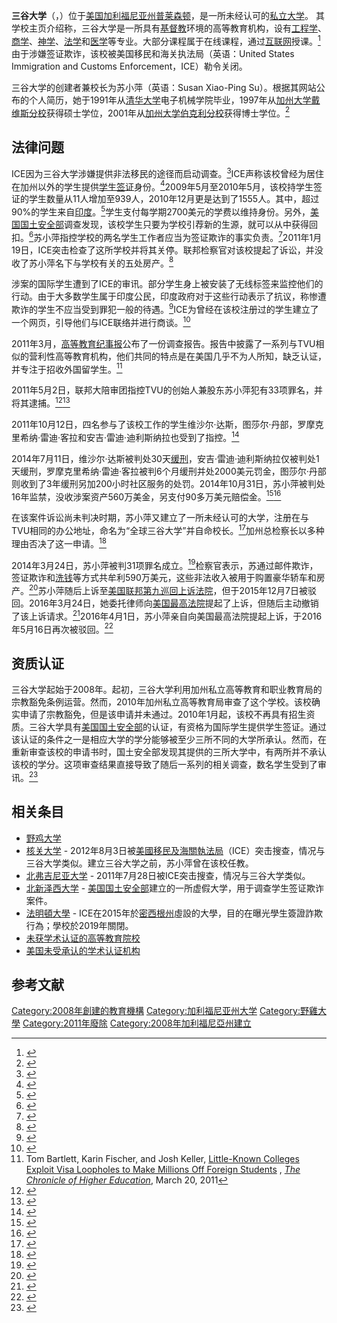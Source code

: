 {{Infobox university
|name        = 三谷大学 <!-- 名稱 -->
|EnglishName = Tri-Valley University <!-- 英文名 -->
|native_name = <!-- 本土名 -->
|image       =<!-- 圖像 -->
|caption     = 三谷大学校徽<!-- 圖像說明 -->
|motto       = <!-- 校訓 -->
|established = 2008年 <!-- 建校 -->
|closed      = 2011年 <!-- 閉校 -->
|re-established = <!-- 復辦 -->
|anniversary = <!-- 校慶日 -->
|type        = <!-- 類型 -->
|president   = 苏小萍 <!-- 校長 -->
|dean        = <!-- 院長 -->
|secretary   = <!-- 書記 -->
|faculty     = <!-- 教師 -->
|staff       = <!-- 職工 -->
|students    = <!-- 學生 -->
|address     = [[美国|美国]][[加利福尼亚州|加利福尼亚州]][[普莱森顿|普莱森顿]] <!-- 位置 -->
|campus      = <!-- 校園環境 -->
|area        = <!-- 面積 -->
|colors      = <!-- 代表色 -->
|affiliations= <!-- 隸屬於 -->
|zip         = <!-- 郵編 -->
|telephone   = <!-- 電話 -->
|nickname    = <!-- 暱稱 -->
|athlete     = <!-- 校隊 -->
|conference  = <!-- 体育联盟 -->
|website     = {{URL|www.trivalleyuniversity.org}}<!-- 網站 -->
|logo        = <!-- 標識 -->
|footnotes   = <!-- 註腳 -->
}}

'''三谷大学'''（{{lang-en|Tri-Valley University}}，{{lang|en|TVU}}）位于[[美国|美国]][[加利福尼亚州|加利福尼亚州]][[普莱森顿|普莱森顿]]，是一所未经认可的[[私立大学|私立大学]]。 其学校主页介绍称，三谷大学是一所具有[[基督教|基督教]]环境的高等教育机构，设有[[工程学|工程学]]、[[商学院|商学]]、[[神学|神学]]、[[法学|法学]]和[[医学|医学]]等专业。大部分课程属于在线课程，通过[[互联网|互联网]]授课。<ref name="autogenerated1">{{Cite web |url=http://trivalleyuniversity.org/message.htm |title=Dr.Susan Xiao-Ping Su Tri-Valley University |accessdate=2016-04-17 |archive-date=2016-03-03 |archive-url=https://web.archive.org/web/20160303223611/http://trivalleyuniversity.org/message.htm |dead-url=no }}</ref>由于涉嫌签证欺诈，该校被美国移民和海关执法局（英语：United States Immigration and Customs Enforcement，ICE）勒令关闭。

三谷大学的创建者兼校长为苏小萍（英语：Susan Xiao-Ping Su）。根据其网站公布的个人简历，她于1991年从[[清华大学|清华大学]]电子机械学院毕业，1997年从[[加州大学戴维斯分校|加州大学戴维斯分校]]获得硕士学位，2001年从[[加州大学伯克利分校|加州大学伯克利分校]]获得博士学位。<ref>{{Cite web |url=http://trivalleyuniversity.org/faculty_member.htm |title=trivalleyuniversity.org-Wayback Machine |accessdate=2011-03-03 |archive-date=2011-03-03 |archive-url=https://web.archive.org/web/20110303141354/http://trivalleyuniversity.org/faculty_member.htm |dead-url=no }}</ref>

== 法律问题 ==
ICE因为三谷大学涉嫌提供非法移民的途径而启动调查。<ref>{{Cite web |url=http://news.yahoo.com/s/ap/ap_on_re_us/us_university_immigration_fraud |title=Feds probe Calif. 'sham university' for visa fraud - Yahoo! |accessdate=2016-04-17 |archive-date=2011-02-11 |archive-url=https://web.archive.org/web/20110211193948/http://news.yahoo.com/s/ap/ap_on_re_us/us_university_immigration_fraud |dead-url=no }}</ref>ICE声称该校曾经为居住在加州以外的学生提供[[F-1签证_(美国)|学生签证]]身份。<ref>{{Cite web |url=http://www.mercurynews.com/top-stories/ci_17151508 |title=Tri-Valley University called 'sham,' accused of immigration fraud |accessdate=2016-04-17 |archive-date=2016-03-03 |archive-url=https://web.archive.org/web/20160303202100/http://www.mercurynews.com/top-stories/ci_17151508 |dead-url=no }}</ref>2009年5月至2010年5月，该校持学生签证的学生数量从11人增加至939人，2010年12月更是达到了1555人。其中，超过90%的学生来自[[印度|印度]]。<ref>{{Cite web|url=http://www.universityworldnews.com/article.php?story=20110204224721427|title=INDIA: Outrage over student treatment in US visa case|date=6 February 2011|publisher=University World News|access-date=2016-04-17|archive-date=2018-12-11|archive-url=https://web.archive.org/web/20181211140018/http://www.universityworldnews.com/article.php?story=20110204224721427|dead-url=no}}</ref>学生支付每学期2700美元的学费以维持身份。另外，[[美国国土安全部|美国国土安全部]]调查发现，该校学生只要为学校引荐新的生源，就可以从中获得回扣。<ref>{{Cite web |url=http://www.educationnewsindia.com/2011/02/sham-university-board-chair-faced.html |title='Sham university' board chair faced allegations before |accessdate=2016-04-17 |archive-date=2011-07-10 |archive-url=https://web.archive.org/web/20110710171640/http://www.educationnewsindia.com/2011/02/sham-university-board-chair-faced.html |dead-url=no }}</ref>苏小萍指控学校的两名学生工作者应当为签证欺诈的事实负责。<ref>{{Cite web |url=http://economictimes.indiatimes.com/news/news-by-industry/services/travel/visa-power/tri-valley-university-blames-indian-origin-staffer-for-immigration-fraud/articleshow/7403972.cms |title=Tri Valley University blames Indian-origin staffer for immigration fraud - The Economic Times |accessdate=2016-04-17 |archive-date=2018-02-18 |archive-url=https://web.archive.org/web/20180218213422/https://economictimes.indiatimes.com/news/news-by-industry/services/travel/visa-power/tri-valley-university-blames-indian-origin-staffer-for-immigration-fraud/articleshow/7403972.cms |dead-url=no }}</ref>2011年1月19日，ICE突击检查了这所学校并将其关停。联邦检察官对该校提起了诉讼，并没收了苏小萍名下与学校有关的五处房产。<ref name="Lawsuit2011">{{Cite web |url=http://archive.recapthelaw.org/cand/236247/ |title=United States of America v. |accessdate=2016-04-17 |archive-date=2014-03-25 |archive-url=https://web.archive.org/web/20140325054121/http://archive.recapthelaw.org/cand/236247/ |dead-url=no }}</ref>

涉案的国际学生遭到了ICE的审讯。部分学生身上被安装了无线标签来监控他们的行动。由于大多数学生属于印度公民，印度政府对于这些行动表示了抗议，称惨遭欺诈的学生不应当受到罪犯一般的待遇。<ref>{{cite web |url=http://www.ibtimes.com/articles/106787/20110131/tri-valley-university-indian-students-us-government-visa-radio-tagging.htm |title=存档副本 |accessdate=2011-02-03 |deadurl=yes |archiveurl=https://web.archive.org/web/20110203055503/http://www.ibtimes.com/articles/106787/20110131/tri-valley-university-indian-students-us-government-visa-radio-tagging.htm |archivedate=2011-02-03 }}</ref>ICE为曾经在该校注册过的学生建立了一个网页，引导他们与ICE联络并进行商谈。<ref>{{Cite web |url=http://www.ice.gov/sevis/tri-valley-110118.htm |title=存档副本 |accessdate=2016-04-17 |archive-date=2012-03-09 |archive-url=https://web.archive.org/web/20120309154237/http://www.ice.gov/sevis/tri-valley-110118.htm |dead-url=no }}</ref>

2011年3月，[[高等教育紀事報|高等教育纪事报]]公布了一份调查报告。报告中披露了一系列与TVU相似的营利性高等教育机构，他们共同的特点是在美国几乎不为人所知，缺乏认证，并专注于招收外国留学生。<ref name="Chronicle2011">Tom Bartlett, Karin Fischer, and Josh Keller, [http://chronicle.com/article/Little-Known-Colleges-Exploit/126822/ Little-Known Colleges Exploit Visa Loopholes to Make Millions Off Foreign Students] {{Wayback|url=http://chronicle.com/article/Little-Known-Colleges-Exploit/126822/ |date=20110724093031 }}, ''[[高等教育紀事報|The Chronicle of Higher Education]]'', March 20, 2011</ref>

2011年5月2日，联邦大陪审团指控TVU的创始人兼股东苏小萍犯有33项罪名，并将其逮捕。<ref>{{Cite web |url=https://www.ice.gov/news/releases/1105/110502oakland.htm |title=ICE Press Release:  Bay Area university president indicted for student visa fraud scheme |accessdate=2016-04-17 |archive-date=2014-07-04 |archive-url=https://web.archive.org/web/20140704091416/http://www.ice.gov/news/releases/1105/110502oakland.htm |dead-url=no }}</ref><ref>{{Cite web |url=http://sanfrancisco.cbslocal.com/2011/05/02/president-of-tri-valley-university-accused-of-fraud/ |title=存档副本 |accessdate=2016-04-17 |archive-date=2016-03-05 |archive-url=https://web.archive.org/web/20160305104330/http://sanfrancisco.cbslocal.com/2011/05/02/president-of-tri-valley-university-accused-of-fraud/ |dead-url=no }}</ref>

2011年10月12日，四名参与了该校工作的学生维沙尔·达斯，图莎尔·丹部，罗摩克里希纳·雷迪·客拉和安吉·雷迪·迪利斯纳拉也受到了指控。<ref>{{Cite web|url=http://www.mercurynews.com/breaking-news/ci_19097034|title=inShare Four more charged in alleged university scam|accessdate=21 March 2013|last=Kazmi|first=Sophia|work=Mercury News|publisher=Contra Costa Times|archive-date=2016-08-19|archive-url=https://web.archive.org/web/20160819034936/http://www.mercurynews.com/breaking-news/ci_19097034|dead-url=no}}</ref>

2014年7月11日，维沙尔·达斯被判处30天[[缓刑|缓刑]]，安吉·雷迪·迪利斯纳拉仅被判处1天缓刑，罗摩克里希纳·雷迪·客拉被判6个月缓刑并处2000美元罚金，图莎尔·丹部则收到了3年缓刑另加200小时社区服务的处罚。2014年10月31日，苏小萍被判处16年监禁，没收涉案资产560万美金，另支付90多万美元赔偿金。<ref>{{Cite web|url=http://www.pressdemocrat.com/news/3062846-181/operator-of-fake-bay-area|title=Operator of fake Bay Area university gets 16 years in prison|accessdate=4 November 2014|publisher=The Press Democrat|archive-date=2019-10-15|archive-url=https://web.archive.org/web/20191015180934/https://www.pressdemocrat.com/news/3062846-181/operator-of-fake-bay-area|dead-url=no}}</ref><ref>{{Cite web|url=http://www.contracostatimes.com/contra-costa-times/ci_26858092/pleasanton-tri-valley-university-founder-sentenced-16-years|title=East Bay college founder sentenced to 16 years for fraud, harboring undocumented people|accessdate=4 November 2014|publisher=Contra Costa Times|archive-date=2016-03-04|archive-url=https://web.archive.org/web/20160304132805/http://www.contracostatimes.com/contra-costa-times/ci_26858092/pleasanton-tri-valley-university-founder-sentenced-16-years|dead-url=no}}</ref>

在该案件诉讼尚未判决时期，苏小萍又建立了一所未经认可的大学，注册在与TVU相同的办公地址，命名为“全球三谷大学”并自命校长。<ref>{{Cite web|url=http://www.globaltvu.us/admin.html|title=Global TV University Administration|accessdate=11 July 2013|archive-date=2013-07-13|archive-url=https://archive.is/20130713023349/http://www.globaltvu.us/admin.html|dead-url=no}}</ref>加州总检察长以多种理由否决了这一申请。<ref>{{Cite web|url=http://www.pleasantonweekly.com/news/show_story.php?id=11874|title='University' founder facing federal charges blocked from opening new Pleasanton campus|accessdate=6 September 2013|work=Pleasanton Weekly}}</ref>

2014年3月24日，苏小萍被判31项罪名成立。<ref>{{Cite web|url=http://www.contracostatimes.com/news/ci_25410172/visa-mills-federal-jury-convicts-founder-pleasanton-university|title=Founder of bogus Pleasanton college is guilty in 'visa mill' case|author=Howard Mintz|date=24 March 2014|publisher=Contra Costa Times|access-date=2016-04-17|archive-date=2016-03-04|archive-url=https://web.archive.org/web/20160304204447/http://www.contracostatimes.com/news/ci_25410172/visa-mills-federal-jury-convicts-founder-pleasanton-university|dead-url=no}}</ref>检察官表示，苏通过邮件欺诈，签证欺诈和[[洗钱|洗钱]]等方式共牟利590万美元，这些非法收入被用于购置豪华轿车和房产。<ref>{{Cite web|url=http://news.biharprabha.com/2014/03/president-of-us-tri-valley-university-which-duped-indians-convicted/|title=President of US Tri Valley University which duped Indians convicted|accessdate=27 March 2014|work=IANS|publisher=news.biharprabha.com|archive-date=2018-12-11|archive-url=https://web.archive.org/web/20181211145635/https://news.biharprabha.com/2014/03/president-of-us-tri-valley-university-which-duped-indians-convicted/|dead-url=no}}</ref>苏小萍随后上诉至[[美国联邦第九巡回上诉法院|美国联邦第九巡回上诉法院]]，但于2015年12月7日被驳回。2016年3月24日，她委托律师向[[美国最高法院|美国最高法院]]提起了上诉，但随后主动撤销了该上诉请求。<ref>{{cite web|title=Supreme Court of the United States|url=http://www.supremecourt.gov/search.aspx?filename=/docketfiles/15-8726.htm|accessdate=April 13, 2016|archive-date=2018-08-30|archive-url=https://web.archive.org/web/20180830074117/https://www.supremecourt.gov/search.aspx?filename=%2Fdocketfiles%2F15-8726.htm|dead-url=no}}</ref>2016年4月1日，苏小萍亲自向美国最高法院提起上诉，于2016年5月16日再次被驳回。<ref>{{cite web|title=Supreme Court of the United States|url=http://www.supremecourt.gov/search.aspx?filename=/docketfiles/15-8973.htm|accessdate=May 19, 2016|archive-date=2018-08-30|archive-url=https://web.archive.org/web/20180830074126/https://www.supremecourt.gov/search.aspx?filename=%2Fdocketfiles%2F15-8973.htm|dead-url=no}}</ref>

== 资质认证 ==
三谷大学起始于2008年。起初，三谷大学利用加州私立高等教育和职业教育局的宗教豁免条例运营。然而，2010年加州私立高等教育局审查了这个学校。该校确实申请了宗教豁免，但是该申请并未通过。2010年1月起，该校不再具有招生资质。三谷大学具有[[美国国土安全部|美国国土安全部]]的认证，有资格为国际学生提供学生签证。通过该认证的条件之一是相应大学的学分能够被至少三所不同的大学所承认。然而，在重新审查该校的申请书时，国土安全部发现其提供的三所大学中，有两所并不承认该校的学分。这项审查结果直接导致了随后一系列的相关调查，数名学生受到了审讯。<ref>{{Cite web |url=http://californiawatch.org/dailyreport/sham-university-board-chair-faced-allegations-8437 |title='Sham university' board chair faced allegations before |accessdate=2016-04-17 |archive-date=2011-02-05 |archive-url=https://web.archive.org/web/20110205102443/http://californiawatch.org/dailyreport/sham-university-board-chair-faced-allegations-8437 |dead-url=no }}</ref>

== 相关条目 ==
* [[野雞大學|野鸡大学]]
* [[核關大學|核关大学]] - 2012年8月3日被[[美國移民及海關執法局|美國移民及海關執法局]]（ICE）突击搜查，情况与三谷大学类似。建立三谷大学之前，苏小萍曾在该校任教。
* [[北弗吉尼亚大学|北弗吉尼亚大学]] - 2011年7月28日被ICE突击搜查，情况与三谷大学类似。
* [[北新泽西大学|北新泽西大学]] - [[美国国土安全部|美国国土安全部]]建立的一所虚假大学，用于调查学生签证欺诈案件。
* [[法明頓大學|法明頓大學]] - ICE在2015年於[[密西根州|密西根州]]虛設的大學，目的在曝光學生簽證詐欺行為；學校於2019年關閉。
* [[未获学术认证的高等教育院校|未获学术认证的高等教育院校]]
* [[美国未受承认的学术认证机构|美国未受承认的学术认证机构]]

== 参考文献 ==
{{Reflist}}

[[Category:2008年創建的教育機構|Category:2008年創建的教育機構]]
[[Category:加利福尼亚州大学|Category:加利福尼亚州大学]]
[[Category:野雞大學|Category:野雞大學]]
[[Category:2011年廢除|Category:2011年廢除]]
[[Category:2008年加利福尼亞州建立|Category:2008年加利福尼亞州建立]]